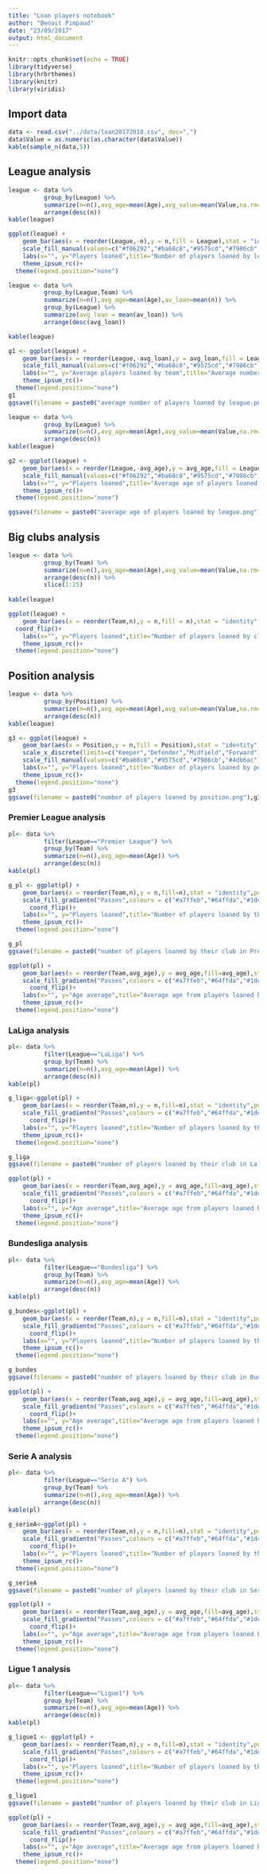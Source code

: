 ```yaml
---
title: "Loan players notebook"
author: "Benoit Pimpaud"
date: "23/09/2017"
output: html_document
---
```


```r
knitr::opts_chunk$set(echo = TRUE)
library(tidyverse)
library(hrbrthemes)
library(knitr)
library(viridis)
```

## Import data

```r
data <- read.csv("../data/loan20172018.csv", dec=",")
data$Value = as.numeric(as.character(data$Value))
kable(sample_n(data,5))
```

## League analysis
```r
league <- data %>%
          group_by(League) %>%
          summarize(n=n(),avg_age=mean(Age),avg_value=mean(Value,na.rm=T)) %>%
          arrange(desc(n))
kable(league)

ggplot(league) + 
    geom_bar(aes(x = reorder(League,-n),y = n,fill = League),stat = "identity",position = position_stack(reverse = TRUE)) +
    scale_fill_manual(values=c("#f06292","#ba68c8","#9575cd","#7986cb","#4db6ac"))+
    labs(x="", y="Players loaned",title="Number of players loaned by league",subtitle="2017-2018 season",caption="Data from Transfermarkt\nby Benoit Pimpaud / @Ben8t",color="")+
 	theme_ipsum_rc()+
  theme(legend.position="none")

league <- data %>%
          group_by(League,Team) %>%
          summarize(n=n(),avg_age=mean(Age),av_loan=mean(n)) %>%
          group_by(League) %>%
          summarize(avg_loan = mean(av_loan)) %>%
          arrange(desc(avg_loan))

kable(league)

g1 <- ggplot(league) + 
    geom_bar(aes(x = reorder(League,-avg_loan),y = avg_loan,fill = League),stat = "identity",position = position_stack(reverse = TRUE)) +
    scale_fill_manual(values=c("#f06292","#ba68c8","#9575cd","#7986cb","#4db6ac"))+
    labs(x="", y="Average players loaned by team",title="Average number of players loaned by league",subtitle="2017-2018 season",caption="Data from Transfermarkt\nby Benoit Pimpaud / @Ben8t",color="")+
 	theme_ipsum_rc()+
  theme(legend.position="none")
g1
ggsave(filename = paste0("average number of players loaned by league.png"),g1,width =14,height=8,dpi=300)

league <- data %>%
          group_by(League) %>%
          summarize(n=n(),avg_age=mean(Age),avg_value=mean(Value,na.rm=T)) %>%
          arrange(desc(n))
kable(league)

g2 <- ggplot(league) + 
    geom_bar(aes(x = reorder(League,-avg_age),y = avg_age,fill = League),stat = "identity",position = position_stack(reverse = TRUE)) +
    scale_fill_manual(values=c("#f06292","#ba68c8","#9575cd","#7986cb","#4db6ac"))+
    labs(x="", y="Players loaned",title="Average age of players loaned by league",subtitle="2017-2018 season",caption="Data from Transfermarkt\nby Benoit Pimpaud / @Ben8t",color="")+
 	theme_ipsum_rc()+
  theme(legend.position="none")

ggsave(filename = paste0("average age of players loaned by league.png"),g2,width =14,height=8,dpi=300)
```

## Big clubs analysis
```r
league <- data %>%
          group_by(Team) %>%
          summarize(n=n(),avg_age=mean(Age),avg_value=mean(Value,na.rm=T)) %>%
          arrange(desc(n)) %>%
          slice(1:25)
  
kable(league)

ggplot(league) + 
    geom_bar(aes(x = reorder(Team,n),y = n,fill = n),stat = "identity",position = position_stack(reverse = FALSE)) +
  coord_flip()+
    labs(x="", y="Players loaned",title="Number of players loaned by club - Top 25",subtitle="2017-2018 season",caption="Data from Transfermarkt\nby Benoit Pimpaud / @Ben8t",color="")+
 	theme_ipsum_rc()+
  theme(legend.position="none")
```

## Position analysis
```r
league <- data %>%
          group_by(Position) %>%
          summarize(n=n(),avg_age=mean(Age),avg_value=mean(Value,na.rm=T)) %>%
          arrange(desc(n))
kable(league)

g3 <- ggplot(league) + 
    geom_bar(aes(x = Position,y = n,fill = Position),stat = "identity",position = position_stack(reverse = FALSE)) +
    scale_x_discrete(limits=c("Keeper","Defender","Midfield","Forward"))+
    scale_fill_manual(values=c("#ba68c8","#9575cd","#7986cb","#4db6ac"))+
    labs(x="", y="Players loaned",title="Number of players loaned by position",subtitle="2017-2018 season",caption="Data from Transfermarkt\nby Benoit Pimpaud / @Ben8t",color="")+
 	theme_ipsum_rc()+
  theme(legend.position="none")
g3
ggsave(filename = paste0("number of players loaned by position.png"),g3,width =14,height=8,dpi=300)
```


### Premier League analysis
```r
pl<- data %>%
          filter(League=="Premier League") %>%
          group_by(Team) %>%
          summarize(n=n(),avg_age=mean(Age)) %>%
          arrange(desc(n))
kable(pl)

g_pl <- ggplot(pl) + 
    geom_bar(aes(x = reorder(Team,n),y = n,fill=n),stat = "identity",position = position_stack(reverse = TRUE)) +
    scale_fill_gradientn("Passes",colours = c("#a7ffeb","#64ffda","#1de9b6","#00bfa5"))+
 	  coord_flip()+
    labs(x="", y="Players loaned",title="Number of players loaned by their club in Premier League",subtitle="2017-2018 season",caption="Data from Transfermarkt\nby Benoit Pimpaud / @Ben8t",color="")+
 	theme_ipsum_rc()+
  theme(legend.position="none")

g_pl
ggsave(filename = paste0("number of players loaned by their club in Premier League.png"),g_pl,width =14,height=8,dpi=300)

ggplot(pl) + 
    geom_bar(aes(x = reorder(Team,avg_age),y = avg_age,fill=avg_age),stat = "identity",position = position_stack(reverse = TRUE)) +
    scale_fill_gradientn("Passes",colours = c("#a7ffeb","#64ffda","#1de9b6","#00bfa5"))+
 	  coord_flip()+
    labs(x="", y="Age average",title="Average age from players loaned by their club in Premier League",subtitle="2017-2018 season",caption="Data from Transfermarkt\nby Benoit Pimpaud / @Ben8t",color="")+
 	theme_ipsum_rc()+
  theme(legend.position="none")
```

### LaLiga analysis
```r
pl<- data %>%
          filter(League=="LaLiga") %>%
          group_by(Team) %>%
          summarize(n=n(),avg_age=mean(Age)) %>%
          arrange(desc(n))
kable(pl)

g_liga<-ggplot(pl) + 
    geom_bar(aes(x = reorder(Team,n),y = n,fill=n),stat = "identity",position = position_stack(reverse = TRUE)) +
    scale_fill_gradientn("Passes",colours = c("#a7ffeb","#64ffda","#1de9b6","#00bfa5"))+
 	  coord_flip()+
    labs(x="", y="Players loaned",title="Number of players loaned by their club in La Liga",subtitle="2017-2018 season",caption="Data from Transfermarkt\nby Benoit Pimpaud / @Ben8t",color="")+
 	theme_ipsum_rc()+
  theme(legend.position="none")

g_liga
ggsave(filename = paste0("number of players loaned by their club in La Liga.png"),g_liga,width =14,height=8,dpi=300)

ggplot(pl) + 
    geom_bar(aes(x = reorder(Team,avg_age),y = avg_age,fill=avg_age),stat = "identity",position = position_stack(reverse = TRUE)) +
    scale_fill_gradientn("Passes",colours = c("#a7ffeb","#64ffda","#1de9b6","#00bfa5"))+
 	  coord_flip()+
    labs(x="", y="Age average",title="Average age from players loaned by their club in La Liga",subtitle="2017-2018 season",caption="Data from Transfermarkt\nby Benoit Pimpaud / @Ben8t",color="")+
 	theme_ipsum_rc()+
  theme(legend.position="none")

```

### Bundesliga analysis
```r
pl<- data %>%
          filter(League=="Bundesliga") %>%
          group_by(Team) %>%
          summarize(n=n(),avg_age=mean(Age)) %>%
          arrange(desc(n))
kable(pl)

g_bundes<-ggplot(pl) + 
    geom_bar(aes(x = reorder(Team,n),y = n,fill=n),stat = "identity",position = position_stack(reverse = TRUE)) +
    scale_fill_gradientn("Passes",colours = c("#a7ffeb","#64ffda","#1de9b6","#00bfa5"))+
 	  coord_flip()+
    labs(x="", y="Players loaned",title="Number of players loaned by their club in Bundesliga",subtitle="2017-2018 season",caption="Data from Transfermarkt\nby Benoit Pimpaud / @Ben8t",color="")+
 	theme_ipsum_rc()+
  theme(legend.position="none")

g_bundes
ggsave(filename = paste0("number of players loaned by their club in Bundesliga.png"),g_bundes,width =14,height=8,dpi=300)

ggplot(pl) + 
    geom_bar(aes(x = reorder(Team,avg_age),y = avg_age,fill=avg_age),stat = "identity",position = position_stack(reverse = TRUE)) +
    scale_fill_gradientn("Passes",colours = c("#a7ffeb","#64ffda","#1de9b6","#00bfa5"))+
 	  coord_flip()+
    labs(x="", y="Age average",title="Average age from players loaned by their club in Bundesliga",subtitle="2017-2018 season",caption="Data from Transfermarkt\nby Benoit Pimpaud / @Ben8t",color="")+
 	theme_ipsum_rc()+
  theme(legend.position="none")

```

### Serie A analysis
```r
pl<- data %>%
          filter(League=="Serie A") %>%
          group_by(Team) %>%
          summarize(n=n(),avg_age=mean(Age)) %>%
          arrange(desc(n))
kable(pl)

g_serieA<-ggplot(pl) + 
    geom_bar(aes(x = reorder(Team,n),y = n,fill=n),stat = "identity",position = position_stack(reverse = TRUE)) +
    scale_fill_gradientn("Passes",colours = c("#a7ffeb","#64ffda","#1de9b6","#00bfa5"))+
 	  coord_flip()+
    labs(x="", y="Players loaned",title="Number of players loaned by their club in Serie A",subtitle="2017-2018 season",caption="Data from Transfermarkt\nby Benoit Pimpaud / @Ben8t",color="")+
 	theme_ipsum_rc()+
  theme(legend.position="none")

g_serieA
ggsave(filename = paste0("number of players loaned by their club in Serie A.png"),g_serieA,width =14,height=8,dpi=300)

ggplot(pl) + 
    geom_bar(aes(x = reorder(Team,avg_age),y = avg_age,fill=avg_age),stat = "identity",position = position_stack(reverse = TRUE)) +
    scale_fill_gradientn("Passes",colours = c("#a7ffeb","#64ffda","#1de9b6","#00bfa5"))+
 	  coord_flip()+
    labs(x="", y="Age average",title="Average age from players loaned by their club in Serie A",subtitle="2017-2018 season",caption="Data from Transfermarkt\nby Benoit Pimpaud / @Ben8t",color="")+
 	theme_ipsum_rc()+
  theme(legend.position="none")

```

### Ligue 1 analysis
```r
pl<- data %>%
          filter(League=="Ligue1") %>%
          group_by(Team) %>%
          summarize(n=n(),avg_age=mean(Age)) %>%
          arrange(desc(n))
kable(pl)

g_ligue1 <- ggplot(pl) + 
    geom_bar(aes(x = reorder(Team,n),y = n,fill=n),stat = "identity",position = position_stack(reverse = TRUE)) +
    scale_fill_gradientn("Passes",colours = c("#a7ffeb","#64ffda","#1de9b6","#00bfa5"))+
 	  coord_flip()+
    labs(x="", y="Players loaned",title="Number of players loaned by their club in Ligue1",subtitle="2017-2018 season",caption="Data from Transfermarkt\nby Benoit Pimpaud / @Ben8t",color="")+
 	theme_ipsum_rc()+
  theme(legend.position="none")

g_ligue1
ggsave(filename = paste0("number of players loaned by their club in Ligue 1.png"),g_ligue1,width =14,height=8,dpi=300)

ggplot(pl) + 
    geom_bar(aes(x = reorder(Team,avg_age),y = avg_age,fill=avg_age),stat = "identity",position = position_stack(reverse = TRUE)) +
    scale_fill_gradientn("Passes",colours = c("#a7ffeb","#64ffda","#1de9b6","#00bfa5"))+
 	  coord_flip()+
    labs(x="", y="Age average",title="Average age from players loaned by their club in Ligue1",subtitle="2017-2018 season",caption="Data from Transfermarkt\nby Benoit Pimpaud / @Ben8t",color="")+
 	theme_ipsum_rc()+
  theme(legend.position="none")

```

